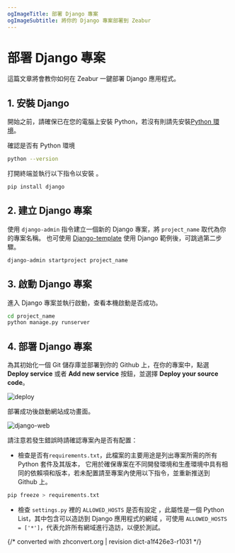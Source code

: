 ```yaml
---
ogImageTitle: 部署 Django 專案
ogImageSubtitle: 將你的 Django 專案部署到 Zeabur
---
```


# 部署 Django 專案

這篇文章將會教你如何在 Zeabur 一鍵部署 Django 應用程式。

## 1. 安裝 Django

開始之前，請確保已在您的電腦上安裝 Python，若沒有則請先安裝[Python 環境](https://www.python.org/downloads/)。

確認是否有 Python 環境

```bash
python --version
```

打開終端並執行以下指令以安裝 。

```bash
pip install django
```

## 2. 建立 Django 專案

使用 `django-admin` 指令建立一個新的 Django 專案，將 `project_name` 取代為你的專案名稱。
也可使用 [Django-template](https://github.com/zeabur/django-template) 使用 Django 範例後，可跳過第二步驟。

```bash
django-admin startproject project_name
```

## 3. 啟動 Django 專案

進入 Django 專案並執行啟動，查看本機啟動是否成功。

```bash
cd project_name
python manage.py runserver
```

## 4. 部署 Django 專案

為其初始化一個 Git 儲存庫並部署到你的 Github 上，在你的專案中，點選 **Deploy service** 或者 **Add new service** 按鈕，並選擇 **Deploy your source code**。

![deploy](/framework/deploy.png)

部署成功後啟動網站成功畫面。

![django-web](/framework/django/django.png)

請注意若發生錯誤時請確認專案內是否有配置：

- 檢查是否有`requirements.txt`，此檔案的主要用途是列出專案所需的所有 Python 套件及其版本，
  它用於確保專案在不同開發環境和生產環境中具有相同的依賴項和版本，若未配置請至專案內使用以下指令，並重新推送到 Github 上。

```bash
pip freeze > requirements.txt
```

- 檢查 `settings.py` 裡的 `ALLOWED_HOSTS` 是否有設定 ，此屬性是一個 Python List，其中包含可以造訪到 Django 應用程式的網域 ，可使用 `ALLOWED_HOSTS = ['*']`，代表允許所有網域進行造訪，以便於測試。

{/* converted with zhconvert.org | revision dict-a1f426e3-r1031 */}
